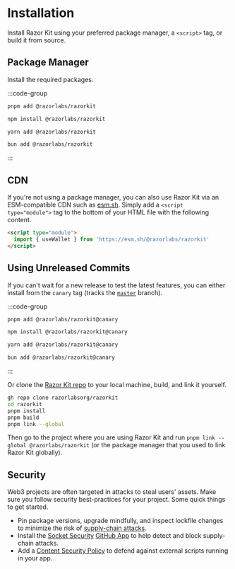 # Installation

Install Razor Kit using your preferred package manager, a `<script>` tag, or 
build it from source.

## Package Manager

Install the required packages.

:::code-group
```bash [pnpm]
pnpm add @razorlabs/razorkit
```

```bash [npm]
npm install @razorlabs/razorkit
```

```bash [yarn]
yarn add @razorlabs/razorkit
```

```bash [bun]
bun add @razorlabs/razorkit
```
:::

## CDN

If you're not using a package manager, you can also use Razor Kit via an ESM-compatible 
CDN such as [esm.sh](https://esm.sh). Simply add a `<script type="module">` tag to the 
bottom of your HTML file with the following content.

```html
<script type="module">
  import { useWallet } from 'https://esm.sh/@razorlabs/razorkit'
</script>
```

## Using Unreleased Commits

If you can't wait for a new release to test the latest features, you can either install 
from the `canary` tag (tracks the [`master`](https://github.com/razorlabsorg/razorkit/tree/master) branch).

:::code-group
```bash [pnpm]
pnpm add @razorlabs/razorkit@canary
```

```bash [npm]
npm install @razorlabs/razorkit@canary
```

```bash [yarn]
yarn add @razorlabs/razorkit@canary
```

```bash [bun]
bun add @razorlabs/razorkit@canary
```
:::

Or clone the [Razor Kit repo](https://github.com/razorlabsorg/razorkit) to your local machine, 
build, and link it yourself.

```bash
gh repo clone razorlabsorg/razorkit
cd razorkit
pnpm install
pnpm build
pnpm link --global
```

Then go to the project where you are using Razor Kit and run `pnpm link --global @razorlabs/razorkit` 
(or the package manager that you used to link Razor Kit globally).

## Security

Web3 projects are often targeted in attacks to steal users' assets. Make sure you follow security best-practices for your project. Some quick things to get started.

- Pin package versions, upgrade mindfully, and inspect lockfile changes to minimize the risk of [supply-chain attacks](https://nodejs.org/en/guides/security/#supply-chain-attacks).
- Install the [Socket Security](https://socket.dev) [GitHub App](https://github.com/apps/socket-security) to help detect and block supply-chain attacks.
- Add a [Content Security Policy](https://cheatsheetseries.owasp.org/cheatsheets/Content_Security_Policy_Cheat_Sheet.html) to defend against external scripts running in your app.
